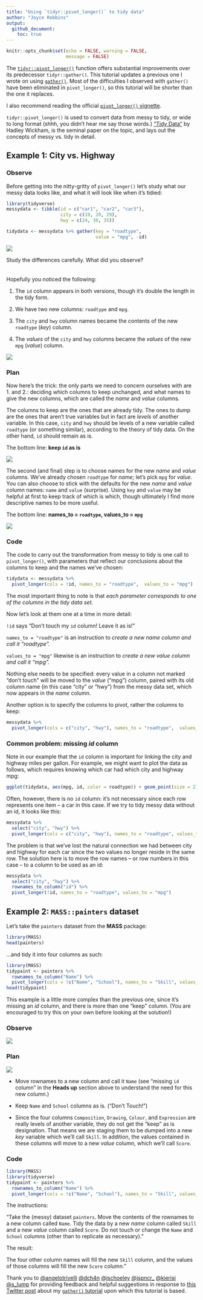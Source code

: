 ```yaml
---
title: "Using `tidyr::pivot_longer()` to tidy data"
author: "Joyce Robbins"
output: 
  github_document:
    toc: true
---
```


```r
knitr::opts_chunk$set(echo = FALSE, warning = FALSE,
                      message = FALSE)
```

The [`tidyr::pivot_longer()`]() function offers substantial improvements over its predecessor `tidyr::gather()`. This tutorial updates a previous one I wrote on using [`gather()`](https://github.com/jtr13/codehelp/blob/master/R/gather.md). Most of the difficulties I observed with `gather()` have been eliminated in `pivot_longer()`, so this tutorial will be shorter than the one it replaces.

I also recommend reading the official [`pivot_longer()` vignette](https://tidyr.tidyverse.org/articles/pivot.html){target="_blank}.

`tidyr::pivot_longer()` is used to convert data from messy to tidy, or wide to long format (shhh, you didn't hear me say those words.) ["Tidy Data"](https://www.jstatsoft.org/article/view/v059i10) by Hadley Wickham, is the seminal paper on the topic, and lays out the concepts of messy vs. tidy in detail.

## Example 1: City vs. Highway

### Observe

Before getting into the nitty-gritty of `pivot_longer()` let's study what our messy data looks like, and what it will look like when it's tidied:

```r
library(tidyverse)
messydata <- tibble(id = c("car1", "car2", "car3"),
                    city = c(19, 20, 29),
                    hwy = c(24, 30, 35))
```


```r
tidydata <- messydata %>% gather(key = "roadtype", 
                                 value = "mpg", -id)
```

![](../images/messyvstidy1.png)

Study the differences carefully.  What did you observe?
<br>
<br>
<br>
Hopefully you noticed the following:

1. The `id` column appears in both versions, though it's double the length in the tidy form.

2. We have two new columns: `roadtype` and `mpg`.

3. The `city` and `hwy` column names became the contents of the new `roadtype` (*key*) column.

4. The *values* of the `city` and `hwy` columns became the *values* of the new `mpg` (*value*) column.



![](../images/messyvstidy2.png)


### Plan

Now here's the trick: the only parts we need to concern ourselves with are 1. and 2.: deciding which columns to keep unchanged, and what names to give the new columns, which are called the *name* and *value* columns.

The columns to keep are the ones that are already tidy. The ones to dump are the ones that aren't true variables but in fact are *levels* of another variable.  In this case, `city` and `hwy` should be levels of a new variable called `roadtype` (or something similar), according to the theory of tidy data. On the other hand, `id` should remain as is.

The bottom line: **keep `id` as is**

![](../images/messyvstidy8.png)

The second (and final) step is to choose names for the new *name* and *value* columns.  We've already chosen `roadtype` for *name*; let's pick `mpg` for *value*.  You can also choose to stick with the defaults for the new *name* and *value* column names: `name` and `value` (surprise).  Using `key` and `value` may be helpful at first to keep track of which is which, though ultimately I find more descriptive names to be more useful.

The bottom line: **names_to = `roadtype`, values_to = `mpg`**

![](../images/messyvstidy9.png)


### Code

The code to carry out the transformation from messy to tidy is one call to `pivot_longer()`, with parameters that reflect our conclusions about the columns to keep and the names we've chosen:

```r
tidydata <- messydata %>% 
  pivot_longer(cols = !id, names_to = "roadtype",  values_to = "mpg")
```

The most important thing to note is that *each parameter corresponds to one of the columns in the tidy data set.*

Now let's look at them one at a time in more detail:

`!id` says "Don't touch my `id` column! Leave it as is!"

`names_to = "roadtype"` is an instruction to *create a new name column and call it "roadtype".*

`values_to = "mpg"` likewise is an instruction to *create a new value column and call it "mpg".*

Nothing else needs to be specified: every value in a column not marked "don't touch" will be moved to the *value* ("mpg") column, paired with its old column name (in this case "city" or "hwy") from the messy data set, which now appears in the *name* column.

Another option is to specify the columns to pivot, rather the columns to keep:

```r
messydata %>% 
  pivot_longer(cols = c("city", "hwy"), names_to = "roadtype",  values_to = "mpg")
```

### Common problem: missing *id* column

Note in our example that the `id` column is important for linking the city and highway miles per gallon.  For example, we might want to plot the data as follows, which requires knowing which car had which city and highway mpg:

```r
ggplot(tidydata, aes(mpg, id, color = roadtype)) + geom_point(size = 2) + theme_bw(18)
```

Often, however, there is no `id` column: it's not necessary since each row represents one item -- a car in this case. If we try to tidy messy data without an id, it looks like this:

```r
messydata %>% 
  select("city", "hwy") %>% 
  pivot_longer(cols = c("city", "hwy"), names_to = "roadtype", values_to = "mpg")
```

The problem is that we've lost the natural connection we had between city and highway for each car since the two values no longer reside in the same row.  The solution here is to move the row names -- or row numbers in this case -- to a column to be used as an id:

```r
messydata %>% 
  select("city", "hwy") %>% 
  rownames_to_column("id") %>% 
  pivot_longer(!id, names_to = "roadtype", values_to = "mpg")
```

## Example 2: `MASS::painters` dataset

Let's take the `painters` dataset from the **MASS** package:
```r
library(MASS)
head(painters)
```

...and tidy it into four columns as such:

```r
library(MASS)
tidypaint <- painters %>% 
  rownames_to_column("Name") %>% 
  pivot_longer(cols = !c("Name", "School"), names_to = "Skill", values_to = "Score")
head(tidypaint)
```

This example is a little more complex than the previous one, since it's missing an *id* column, and there is more than one "keep" column. (You are encouraged to try this on your own before looking at the solution!)

### Observe

![](../images/messyvstidy6.png)



### Plan

![](../images/messyvstidy7.png)

 - Move rownames to a new column and call it `Name` (see "missing `id` column" in the **Heads up** section above to understand the need for this new column.)

 - Keep `Name` and `School` columns as is. ("Don't Touch!") 

 - Since the four columns `Composition`, `Drawing`, `Colour`, and `Expression` are really levels of another variable, they do not get the "keep" as is designation.  That means we are staging them to be dumped into a new *key* variable which we'll call `Skill`. In addition, the values contained in these columns will move to a new *value* column, which we'll call `Score`.

### Code

```r
library(MASS)
library(tidyverse)
tidypaint <- painters %>% 
  rownames_to_column("Name") %>% 
  pivot_longer(cols = !c("Name", "School"), names_to = "Skill", values_to = "Score")
```

The instructions:

"Take the (messy) dataset `painters`. Move the contents of the rownames to a new column called `Name`. Tidy the data by a new *name* column called `Skill` and a new *value* column called `Score`. Do not touch or change the `Name` and `School` columns (other than to replicate as necessary)."

The result:

The four other column names will fill the new `Skill` column, and the values of those columns will fill the new `Score` column."

Thank you to [\@angelotrivelli](https://twitter.com/angelotrivelli) [\@dch4n](https://twitter.com/@dch4n) [\@jschoeley](https://twitter.com/jschoeley) [\@jspncr_](https://twitter.com/jspncr_) [\@kierisi](https://twitter.com/kierisi) [\@s_lump](https://twitter.com/s_lump) for providing feedback and helpful suggestions in response to [this Twitter post](https://twitter.com/jtrnyc/status/958845845385940993) about my [`gather()` tutorial](https://github.com/jtr13/codehelp/blob/master/R/gather.md) upon which this tutorial is based.
